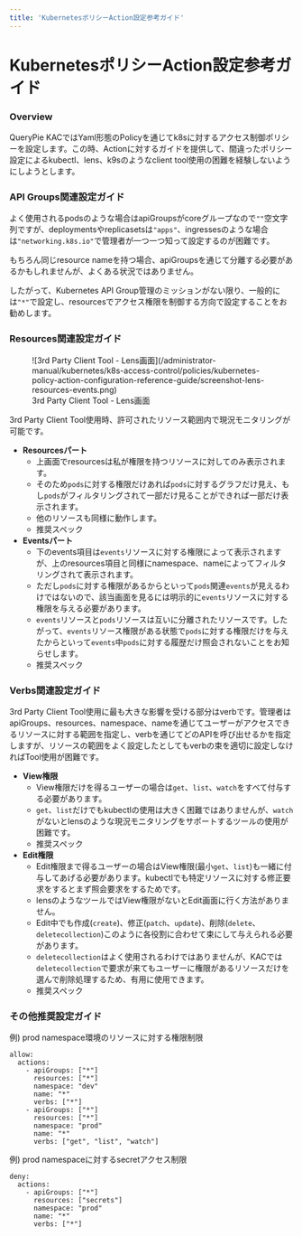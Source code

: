 ```yaml
---
title: 'KubernetesポリシーAction設定参考ガイド'
---
```


# KubernetesポリシーAction設定参考ガイド

### Overview

QueryPie KACではYaml形態のPolicyを通じてk8sに対するアクセス制御ポリシーを設定します。この時、Actionに対するガイドを提供して、間違ったポリシー設定によるkubectl、lens、k9sのようなclient tool使用の困難を経験しないようにしようとします。


### API Groups関連設定ガイド

よく使用されるpodsのような場合はapiGroupsがcoreグループなので`""`空文字列ですが、deploymentsやreplicasetsは`"apps"`、ingressesのような場合は`"networking.k8s.io"`で管理者が一つ一つ知って設定するのが困難です。

もちろん同じresource nameを持つ場合、apiGroupsを通じて分離する必要があるかもしれませんが、よくある状況ではありません。

したがって、Kubernetes API Group管理のミッションがない限り、一般的には`"*"`で設定し、resourcesでアクセス権限を制御する方向で設定することをお勧めします。


### Resources関連設定ガイド

<figure data-layout="center" data-align="center">
![3rd Party Client Tool - Lens画面](/administrator-manual/kubernetes/k8s-access-control/policies/kubernetes-policy-action-configuration-reference-guide/screenshot-lens-resources-events.png)
<figcaption>
3rd Party Client Tool - Lens画面
</figcaption>
</figure>

3rd Party Client Tool使用時、許可されたリソース範囲内で現況モニタリングが可能です。

*  **Resourcesパート**
    * 上画面でresourcesは私が権限を持つリソースに対してのみ表示されます。
    * そのため`pods`に対する権限だけあれば`pods`に対するグラフだけ見え、もし`pods`がフィルタリングされて一部だけ見ることができれば一部だけ表示されます。
    * 他のリソースも同様に動作します。
    * 推奨スペック
*  **Eventsパート**
    * 下のevents項目は`events`リソースに対する権限によって表示されますが、上のresources項目と同様にnamespace、nameによってフィルタリングされて表示されます。
    * ただし`pods`に対する権限があるからといって`pods`関連`events`が見えるわけではないので、該当画面を見るには明示的に`events`リソースに対する権限を与える必要があります。
    * `events`リソースと`pods`リソースは互いに分離されたリソースです。したがって、`events`リソース権限がある状態で`pods`に対する権限だけを与えたからといって`events`中`pods`に対する履歴だけ照会されないことをお知らせします。
    * 推奨スペック


### Verbs関連設定ガイド

3rd Party Client Tool使用に最も大きな影響を受ける部分はverbです。管理者はapiGroups、resources、namespace、nameを通じてユーザーがアクセスできるリソースに対する範囲を指定し、verbを通じてどのAPIを呼び出せるかを指定しますが、リソースの範囲をよく設定したとしてもverbの束を適切に設定しなければTool使用が困難です。

*  **View権限**
    * View権限だけを得るユーザーの場合は`get`、`list`、`watch`をすべて付与する必要があります。
    * `get`、`list`だけでもkubectlの使用は大きく困難ではありませんが、`watch`がないとlensのような現況モニタリングをサポートするツールの使用が困難です。
    * 推奨スペック
*  **Edit権限**
    * Edit権限まで得るユーザーの場合はView権限(最小`get`、`list`)も一緒に付与してあげる必要があります。kubectlでも特定リソースに対する修正要求をするとまず照会要求をするためです。
    * lensのようなツールではView権限がないとEdit画面に行く方法がありません。
    * Edit中でも作成(`create`)、修正(`patch`、`update`)、削除(`delete`、`deletecollection`)このように各役割に合わせて束にして与えられる必要があります。
    * `deletecollection`はよく使用されるわけではありませんが、KACでは`deletecollection`で要求が来てもユーザーに権限があるリソースだけを選んで削除処理するため、有用に使用できます。
    * 推奨スペック


### その他推奨設定ガイド

例) prod namespace環境のリソースに対する権限制限
```
allow:
  actions:
    - apiGroups: ["*"]
      resources: ["*"]
      namespace: "dev"
      name: "*"
      verbs: ["*"]
    - apiGroups: ["*"]
      resources: ["*"]
      namespace: "prod"
      name: "*"
      verbs: ["get", "list", "watch"]
```

例) prod namespaceに対するsecretアクセス制限
```
deny:
  actions:
    - apiGroups: ["*"]
      resources: ["secrets"]
      namespace: "prod"
      name: "*"
      verbs: ["*"]
```
